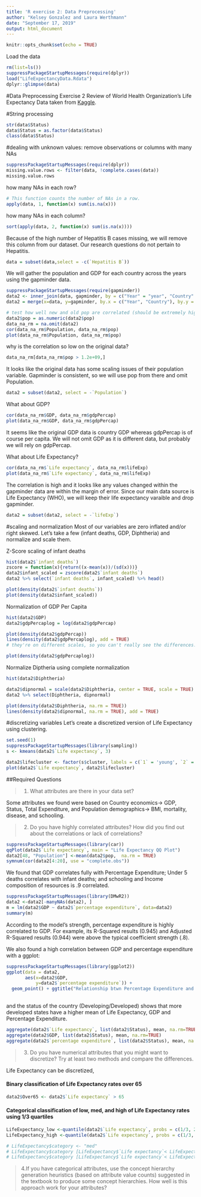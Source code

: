 ```yaml
---
title: 'R exercise 2: Data Preprocessing'
author: "Kelsey Gonzalez and Laura Werthmann"
date: "September 17, 2019"
output: html_document
---
```


```r
knitr::opts_chunk$set(echo = TRUE)
```

Load the data 
```r
rm(list=ls())
suppressPackageStartupMessages(require(dplyr))
load("LifeExpectancyData.Rdata")
dplyr::glimpse(data)
```


#Data Preprocessing Exercise 2
Review of World Health Organization's Life Expectancy Data taken from [Kaggle](https://www.kaggle.com/kumarajarshi/life-expectancy-who).


#String processing

```r
str(data$Status)
data$Status = as.factor(data$Status)
class(data$Status)
```


#dealing with unknown values: remove observations or columns with many NAs
```r
suppressPackageStartupMessages(require(dplyr))
missing.value.rows <- filter(data, !complete.cases(data)) 
missing.value.rows
```
how many NAs in each row? 
```r
# This function counts the number of NAs in a row.
apply(data, 1, function(x) sum(is.na(x)))
```
how many NAs in each column? 
```r
sort(apply(data, 2, function(x) sum(is.na(x))))

```

Because of the high number of Hepatitis B cases missing, we will remove this column from our dataset. Our research questions do not pertain to Hepatitis.
```r
data = subset(data,select = -c(`Hepatitis B`))
```



We will gather the population and GDP for each country across the years using the gapminder data.
```r
suppressPackageStartupMessages(require(gapminder))
data2 <- inner_join(data, gapminder, by = c("Year" = "year", "Country" = "country"))
data2 = merge(x=data, y=gapminder, by.x = c("Year", "Country"), by.y = c("year", "country"))
```


```r
# test how well new and old pop are correlated (should be extremely high)
data2$pop = as.numeric(data2$pop)
data_na_rm = na.omit(data2)
cor(data_na_rm$Population, data_na_rm$pop)
plot(data_na_rm$Population, data_na_rm$pop)
```
why is the correlation so low on the original data? 
```r
data_na_rm[data_na_rm$pop > 1.2e+09,]
```
It looks like the original data has some scaling issues of their population variable. Gapminder is consistent, so we will use pop from there and omit Population.
```r
data2 = subset(data2, select = -`Population`)
```




What about GDP?
```r
cor(data_na_rm$GDP, data_na_rm$gdpPercap)
plot(data_na_rm$GDP, data_na_rm$gdpPercap)

```
It seems like the original GDP data is country GDP whereas gdpPercap is of course per capita. We will not omit GDP as it is different data, but probably we will rely on gdpPercap. 

What about Life Expectancy?
```r
cor(data_na_rm$`Life expectancy`, data_na_rm$lifeExp)
plot(data_na_rm$`Life expectancy`, data_na_rm$lifeExp)
```
The correlation is high and it looks like any values changed within the gapminder data are within the margin of error. Since our main data source is Life Expectancy (WHO), we will keep their life expectancy varaible and drop gapminder. 

```r
data2 = subset(data2, select = -`lifeExp`)
```


#scaling and normalization
Most of our variables are zero inflated and/or right skewed. Let's take a few (infant deaths, GDP, Diphtheria) and normalize and scale them.

Z-Score scaling of infant deaths 
```r
hist(data2$`infant deaths`)
zscore = function(x){return((x-mean(x))/(sd(x)))}
data2$infant_scaled = zscore(data2$`infant deaths`)
data2 %>% select(`infant deaths`, infant_scaled) %>% head()

plot(density(data2$`infant deaths`))
plot(density(data2$infant_scaled))

```


Normalization of GDP Per Capita
```r
hist(data2$GDP)
data2$gdpPercaplog = log(data2$gdpPercap)

plot(density(data2$gdpPercap))
lines(density(data2$gdpPercaplog), add = TRUE)
# they're on different scales, so you can't really see the differences. 

plot(density(data2$gdpPercaplog))

```

Normalize Diptheria using complete normalization

```r
hist(data2$Diphtheria)

data2$dipnormal = scale(data2$Diphtheria, center = TRUE, scale = TRUE)
data2 %>% select(Diphtheria, dipnormal)

plot(density(data2$Diphtheria, na.rm = TRUE))
lines(density(data2$dipnormal, na.rm = TRUE), add = TRUE)


```

#discretizing variables
Let's create a discretized version of Life Expectancy using clustering. 
```r
set.seed(1)
suppressPackageStartupMessages(library(sampling))
s <- kmeans(data2$`Life expectancy`, 3)

data2$lifecluster <- factor(s$cluster, labels = c(`1` = 'young', `2` = 'middle',`3` = 'high'), ordered = TRUE)
plot(data2$`Life expectancy`, data2$lifecluster)
```


##Required Questions

>1. What attributes are there in your data set?

Some attributes we found were based on Country economics-> GDP, Status, Total Expenditure, 
and Population demographics-> BMI, mortality, disease, and schooling.

>2. Do you have highly correlated attributes? How did you find out about the correlations or lack of correlations?

```r
suppressPackageStartupMessages(library(car))
qqPlot(data2$`Life expectancy`, main = "Life Expectancy QQ Plot")
data2[48, "Population"] <-mean(data2$pop,  na.rm = TRUE)
symnum(cor(data2[4:20], use = "complete.obs"))
```

We found that GDP correlates fully with Percentage Expenditure; Under 5 deaths correlates with infant deaths; and schooling and Income composition of resources is .9 correlated. 

```r
suppressPackageStartupMessages(library(DMwR2))
data2 <-data2[-manyNAs(data2), ]
m = lm(data2$GDP ~ data2$`percentage expenditure`, data=data2)
summary(m)
```
According to the model's strength, percentage expenditure is highly correlated to GDP. For example, its R-Squared results (0.945) and Adjusted R-Squared results (0.944) were above the typical coefficient strength (.8). 


We also found a high correlation between GDP and percentage expenditure with a ggplot: 
```r
suppressPackageStartupMessages(library(ggplot2))
ggplot(data = data2,
       aes(x=data2$GDP,
           y=data2$`percentage expenditure`)) +
  geom_point() + ggtitle("Relationship btwn Percentage Expenditure and GDP")
  
```


and the status of the country (Developing/Developed) shows that more developed states have a higher mean of Life Expectancy, GDP and Percentage Expenditure. 
```r
aggregate(data2$`Life expectancy`, list(data2$Status), mean, na.rm=TRUE)
aggregate(data2$GDP, list(data2$Status), mean, na.rm=TRUE)
aggregate(data2$`percentage expenditure`, list(data2$Status), mean, na.rm=TRUE)

```

>3. Do you have numerical attributes that you might want to discretize? Try at least two methods and compare the differences.

Life Expectancy can be discretized, 

#### Binary classification of Life Expectancy rates over 65
```r
data2$Over65 <- data2$`Life expectancy` > 65

```
#### Categorical classification of low, med, and high of Life Expectancy rates using 1/3 quartiles

```r
LifeExpectancy_low <-quantile(data2$`Life expectancy`, probs = c(1/3, 2/3), na.rm = TRUE)[1]
LifeExpectancy_high <-quantile(data2$`Life expectancy`, probs = c(1/3, 2/3), na.rm = TRUE)[2]
```

```r
# LifeExpectancy$category <- "med"
# LifeExpectancy$category [LifeExpectancy$`Life expectancy`< LifeExpectancy_low] <- "Low"
# LifeExpectancy$category [LifeExpectancy$`Life expectancy`< LifeExpectancy_high] <- "High"

```



>4.If you have categorical attributes, use the concept hierarchy generation heuristics (based on attribute value counts) suggested in the textbook to produce some concept hierarchies. How well is this approach work for your attributes?


